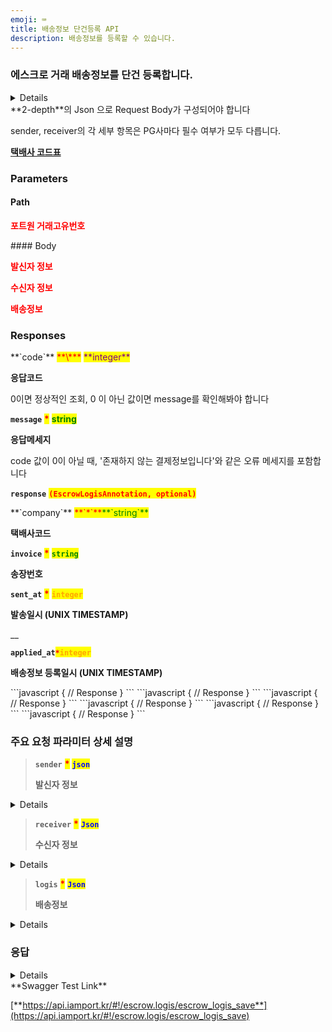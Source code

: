 ```yaml
---
emoji: ⌨
title: 배송정보 단건등록 API
description: 배송정보를 등록할 수 있습니다.
---
```




### 에스크로 거래 배송정보를 단건 등록합니다.

<Details>
<p slot="summary"><strong>지원되는 PG사 확인하기</strong></p>

- KG이니시스

- NHN KCP

- 키움페이(구 다우, 페이조아)

- KSNET

- 스마트로-신모듈

</Details>

<Swagger method="post" path="/escrows/logis/{imp_uid}" baseUrl="https://api.iamport.kr" summary="에스크로 거래 배송등록">
<SwaggerDescription>
**2-depth**의 Json 으로 Request Body가 구성되어야 합니다

sender, receiver의 각 세부 항목은 PG사마다 필수 여부가 모두 다릅니다.

[**택배사 코드표**](../../tip/code)

</SwaggerDescription>

### Parameters

#### Path

<SwaggerParameter name="imp_uid" type="String" required="true">
<mark style="color:red;">

**포트원 거래고유번호**

</mark>

</SwaggerParameter>
#### Body

<SwaggerParameter name="sender" type="Json" required="true">
<mark style="color:red;">

**발신자 정보**

</mark>

</SwaggerParameter>
<SwaggerParameter name="receiver" type="Json" required="true">
<mark style="color:red;">

**수신자 정보**

</mark>

</SwaggerParameter>
<SwaggerParameter name="logis" type="Json" required="true">
<mark style="color:red;">

**배송정보**

</mark>

</SwaggerParameter>

### Responses

<SwaggerResponse status="200: OK" description="성공">
<Tabs>
<Tab title="EscrowLogisResponse">
**`code`** <mark style="color:red;">**\***</mark> <mark style="color:purple;">**integer**</mark>

**응답코드**

0이면 정상적인 조회, 0 이 아닌 값이면 message를 확인해봐야 합니다

**`message`** <mark style="color:red;">**\***</mark> <mark style="color:green;">**string**</mark>

**응답메세지**

code 값이 0이 아닐 때, '존재하지 않는 결제정보입니다'와 같은 오류 메세지를 포함합니다

**`response`** <mark style="color:red;">**`(EscrowLogisAnnotation, optional)`**</mark>

</Tab>
</Tabs>

<Tabs>
<Tab title="EscrowLogisAnnotation">
**`company`** <mark style="color:red;">**`*`**</mark><mark style="color:green;">**`string`**</mark>

**택배사코드**

**`invoice`** <mark style="color:red;">**\***</mark> <mark style="color:green;">**`string`**</mark>

**송장번호**

**`sent_at`** <mark style="color:red;">**\***</mark> <mark style="color:orange;">**`integer`**</mark>

**발송일시 (UNIX TIMESTAMP)**

\_\_

**`applied_at`**_<mark style="color:red;">**`*`**</mark>_<mark style="color:orange;">**`integer`**</mark>

**배송정보 등록일시 (UNIX TIMESTAMP)**

</Tab>
</Tabs>

</SwaggerResponse>

<SwaggerResponse status="400: Bad Request" description="필수 파라미터가 누락되거나 (PG사별로 필수 여부가 다를 수 있음), 지원하는 않는 PG사인 경우">
```javascript
{
    // Response
}
```

</SwaggerResponse>

<SwaggerResponse status="401: Unauthorized" description="인증 Token이 전달되지 않았거나 유효하지 않은 경우">
```javascript
{
    // Response
}
```

</SwaggerResponse>

<SwaggerResponse status="404: Not Found" description="배송정보를 등록할 거래건이 존재하지 않음">
```javascript
{
    // Response
}
```

</SwaggerResponse>

<SwaggerResponse status="405: Method Not Allowed" description="POST요청이 아닌 경우">
```javascript
{
    // Response
}
```

</SwaggerResponse>

<SwaggerResponse status="409: Conflict" description="이미 배송정보 등록이 완료됨, 해당거래건은 배송정보를 등록할 수 없는경우">
```javascript
{
    // Response
}
```

</SwaggerResponse>

<SwaggerResponse status="500: Internal Server Error" description="배송정보 등록 도중 오류 발생">
```javascript
{
    // Response
}
```

</SwaggerResponse>

</Swagger>

### **주요 요청 파라미터 상세 설명**

> **`sender`** <mark style="color:red;">**\***</mark> <mark style="color:blue;">**`json`**</mark>
>
> **발신자 정보**

<Details>
<p slot="summary">EscrowLogisSenderAnnotation</p>

**`name (`** <mark style="color:green;">**`string`**</mark>**`, optional)`**

**보내는분 성함(필수 : KG이니시스, 스마트로-신모듈)**

**`tel (`** <mark style="color:green;">**`string`**</mark>**`, optional)`**

**보내는분 전화번호(필수 : KG이니시스, 스마트로-신모듈)**

**`addr (`** <mark style="color:green;">**`string`**</mark>**`, optional)`**

**보내는분 주소(필수 : KG이니시스)**

**`postcode (`** <mark style="color:green;">**`string`**</mark>**`, optional)`**

**보내는분 우편번호(필수 : KG이니시스, 스마트로-신모듈)**

**`relationship (`** <mark style="color:green;">**`string`**</mark>**`, optional)`**

**`보내는분과의 관계(필수 : 키움페이(구 다우, 페이조아), 예: 본인)`**

**`formed_address (`** <mark style="color:green;">**`Json`**</mark>**`, optional)`**

**보내는분 주소 (필수 : 스마트로-신모듈 // 스마트로-신모듈의 경우 기존 파라미터인 addr 가 아닌 해당 파라미터를 이용한 주소 설정이 필요합니다. )**

**`address_line_1 (`** <mark style="color:green;">**`string`**</mark>**`, optional)`**

**지번주소 또는 도로명주소**

**`address_line_2 (`** <mark style="color:green;">**`string`**</mark>**`, optional)`**

**상세주소**

```json title="JSON" showLineNumbers
{
    "name" : "string",
    "tel" : "string",
    "addr" : "string",
    "postcode" : "string",
    "relationship" : "string",
    "formed_address" : {
        "address_line_1" : "string",
        "address_line_2" : "string"
    }
}
```



</Details>

> **`receiver`** <mark style="color:red;">**\***</mark> <mark style="color:blue;">**`Json`**</mark>
>
> **수신자 정보**

<Details>
<p slot="summary">EscrowLogisReceiverAnnotation</p>

**`name (`** <mark style="color:green;">**`string`**</mark>**`, optional)`**

**받는 분 성함(필수 : KG이니시스, 스마트로-신모듈)**

**`tel (`** <mark style="color:green;">**`string`**</mark>**`, optional)`**

**받는 분 전화번호(필수 : KG이니시스, 스마트로-신모듈)**

**`addr (`** <mark style="color:green;">**`string`**</mark>**`, optional)`**

**받는 분 주소(필수 : KG이니시스)**

**`postcode (`** <mark style="color:green;">**`string`**</mark>**`, optional)`**

**받는 분 우편번호(필수 : KG이니시스, 스마트로-신모듈)**

**`formed_address (`** <mark style="color:green;">**`Json`**</mark>**`, optional)`**

**받는 분 주소 (필수 : 스마트로-신모듈 // 스마트로-신모듈의 경우 기존 파라미터인 addr 가 아닌 해당 파라미터를 이용한 주소 설정이 필요합니다. )**

**`address_line_1 (`** <mark style="color:green;">**`string`**</mark>**`, optional)`**

**지번주소 또는 도로명주소**

**`address_line_2 (`** <mark style="color:green;">**`string`**</mark>**`, optional)`**

**상세주소**

```json title="JSON" showLineNumbers
{
    "name" : "string",
    "tel" : "string",
    "addr" : "string",
    "postcode" : "string",
    "relationship" : "string",
    "formed_address" : {
        "address_line_1" : "string",
        "address_line_2" : "string"
    }
}
```

</Details>

> **`logis`** <mark style="color:red;">**\***</mark> <mark style="color:blue;">**`Json`**</mark>
>
> **배송정보**

<Details>
<p slot="summary">EscrowLogisInfoAnnotation</p>

**`company'(`** <mark style="color:green;">**`string`**</mark>**`)`** <mark style="color:red;">**\***</mark>

**택배사코드**

**`invoice (`** <mark style="color:green;">**`string`**</mark>**`)`** <mark style="color:red;">**\***</mark>

**송장번호**

**`sent_at (`** <mark style="color:purple;">**`integer`**</mark>**`)`** <mark style="color:red;">**\***</mark>

**발송일시 (UNIX TIMESTAMP)**

**`receiving_at (`** <mark style="color:green;">**`string`**</mark>**`, optional)`**

**수령일시(필수: 키움페이(구 다우, 페이조아) / 예: YYYYMMDD)**

**`address (`** <mark style="color:green;">**`string`**</mark>**`, optional)`**

**발송주소(필수: 키움페이(구 다우, 페이조아))**

</Details>

### 응답

<Details>
<p slot="summary">Response Model Schema</p>

```
{
  "code": 0,
  "message": "string",
  "response": {
    "company": "string",
    "invoice": "string",
    "sent_at": 0,
    "applied_at": 0
  }
}
```

</Details>

<Hint style="success">
**Swagger Test Link**

[**https://api.iamport.kr/#!/escrow.logis/escrow_logis_save**](https://api.iamport.kr/#!/escrow.logis/escrow_logis_save)

</Hint>
